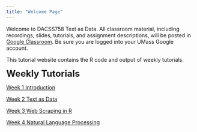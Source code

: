 ```yaml
---
title: "Welcome Page"
---
```


Welcome to DACSS758 Text as Data. All classroom material, including recordings, slides, tutorials, and assignment descriptions, will be posted in [Google Classroom](https://classroom.google.com/u/0/w/NjIwNDIxNzAyNjg2/t/all). Be sure you are logged into your UMass Google account.

This tutorial website contains the R code and output of weekly tutorials. 

<font size='5'><b> Weekly Tutorials </b></font>

[Week 1 Introduction](https://rosemarypang.com/Text_as_Data_Fall2023/Tutorial1.html)

[Week 2 Text as Data](https://rosemarypang.com/Text_as_Data_Fall2023/Tutorial2.html)

[Week 3 Web Scraping in R](https://rosemarypang.com/Text_as_Data_Fall2023/Tutorial3.html)

[Week 4 Natural Language Processing](https://rosemarypang.com/Text_as_Data_Fall2023/Tutorial4.html)